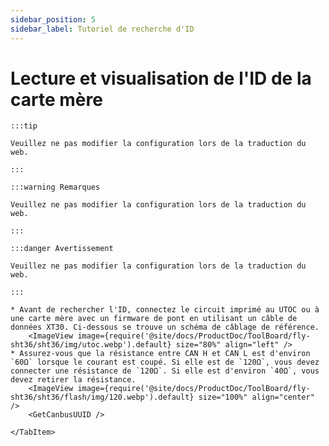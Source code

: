 ```yaml
---
sidebar_position: 5
sidebar_label: Tutoriel de recherche d'ID
---
```










# Lecture et visualisation de l'ID de la carte mère

    :::tip

    Veuillez ne pas modifier la configuration lors de la traduction du web.

    :::

    :::warning Remarques

    Veuillez ne pas modifier la configuration lors de la traduction du web.

    :::

    :::danger Avertissement

    Veuillez ne pas modifier la configuration lors de la traduction du web.

    :::

<Tabs>
    <TabItem value="can" label="Obtention de l'UUID de CANBus">

    * Avant de rechercher l'ID, connectez le circuit imprimé au UTOC ou à une carte mère avec un firmware de pont en utilisant un câble de données XT30. Ci-dessous se trouve un schéma de câblage de référence.
        <ImageView image={require('@site/docs/ProductDoc/ToolBoard/fly-sht36/sht36/img/utoc.webp').default} size="80%" align="left" />
    * Assurez-vous que la résistance entre CAN H et CAN L est d'environ `60Ω` lorsque le courant est coupé. Si elle est de `120Ω`, vous devez connecter une résistance de `120Ω`. Si elle est d'environ `40Ω`, vous devez retirer la résistance.
        <ImageView image={require('@site/docs/ProductDoc/ToolBoard/fly-sht36/sht36/flash/img/120.webp').default} size="100%" align="center" />
        <GetCanbusUUID />

    </TabItem>
</Tabs>
